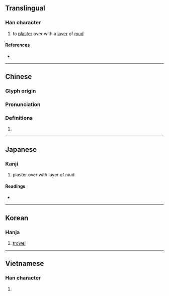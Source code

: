 {{also|圩}}
{{character info/new}}
==Translingual==

===Han character===
{{Han char|rn=32|rad=土|as=03|sn=6|four=41127|canj=GMMS|ids=⿰土亏}}

# to [[plaster]] over with a [[layer]] of [[mud]]

====References====
* {{Han ref|kx=0223.140|dkj=04885|dj=0456.030|hdz=10418.020|uh=572C|ud=22316|bh=A664|bd=42596}}

----

==Chinese==
{{zh-forms}}

===Glyph origin===
{{Han etym}}

===Pronunciation===
{{zh-pron
|m=wū
|c=wu1
|mc=y
|oc=y
|cat=
}}

===Definitions===
{{zh-hanzi}}

# {{rfdef|zh}}

----

==Japanese==

===Kanji===
{{ja-kanji|grade=|rs=土03}}

# plaster over with layer of mud

====Readings====
* {{ja-readings
|on=お, う
|kun=こて, ぬ-る}}

----

==Korean==

===Hanja===
{{ko-hanja|hangeul=오}}

# [[trowel]]

----

==Vietnamese==

===Han character===
{{vi-hantu|[[hũ]]|rs=土03}}

# {{rfdef|vi|sort=土03}}